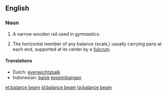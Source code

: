 ==English==
{{wikipedia}}

===Noun===
{{en-noun|sg=[[balance]] [[beam]]}}

# {{gymnastics}} A narrow wooden rail used in gymnastics.
# The horizontal member of any balance (scale,) usually carrying pans at each end, supported at its center by a [[fulcrum]].

====Translations====
*Dutch: [[evenwichtsbalk]]
*Indonesian: [[balok]] [[imbang|keseimbangan]]

[[et:balance beam]]
[[id:balance beam]]
[[ta:balance beam]]